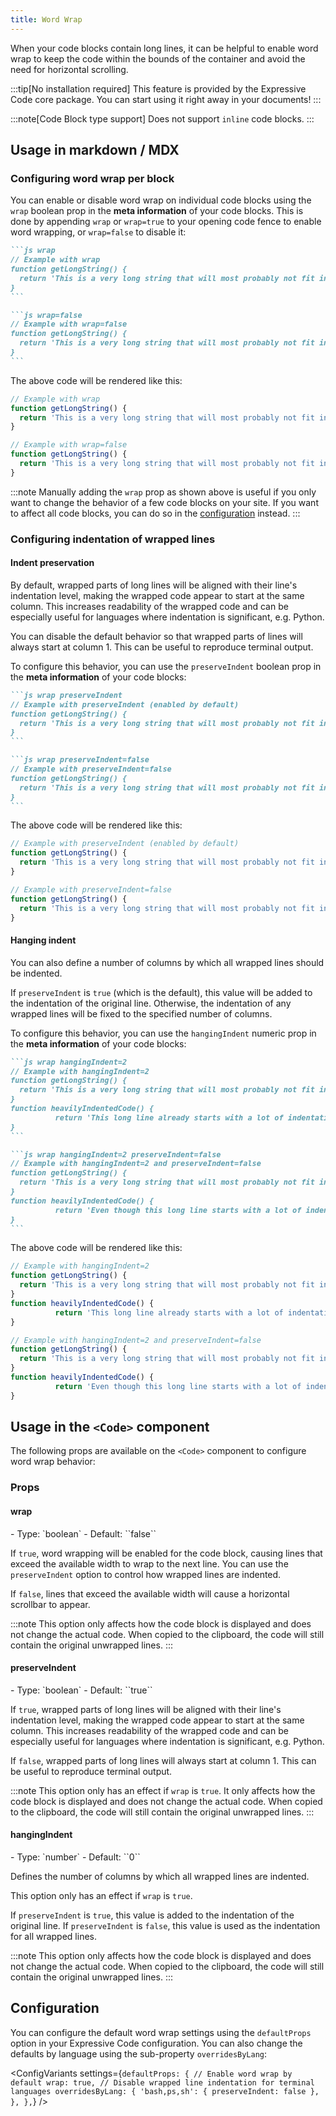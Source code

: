 ```yaml
---
title: Word Wrap
---
```



When your code blocks contain long lines, it can be helpful to enable word wrap to keep the code within the bounds of the container and avoid the need for horizontal scrolling.

:::tip[No installation required]
This feature is provided by the Expressive Code core package. You can start using it right away in your documents!
:::

:::note[Code Block type support]
Does not support `inline` code blocks.
:::

## Usage in markdown / MDX

### Configuring word wrap per block

You can enable or disable word wrap on individual code blocks using the `wrap` boolean prop in the **meta information** of your code blocks. This is done by appending `wrap` or `wrap=true` to your opening code fence to enable word wrapping, or `wrap=false` to disable it:

````md ins=/(?\<=&#96;.*)wrap\S*/
```js wrap
// Example with wrap
function getLongString() {
  return 'This is a very long string that will most probably not fit into the available space unless the container is extremely wide'
}
```

```js wrap=false
// Example with wrap=false
function getLongString() {
  return 'This is a very long string that will most probably not fit into the available space unless the container is extremely wide'
}
```
````

The above code will be rendered like this:

```js wrap
// Example with wrap
function getLongString() {
  return 'This is a very long string that will most probably not fit into the available space unless the container is extremely wide'
}
```

```js wrap=false
// Example with wrap=false
function getLongString() {
  return 'This is a very long string that will most probably not fit into the available space unless the container is extremely wide'
}
```

:::note
Manually adding the `wrap` prop as shown above is useful if you only want to change the behavior of a few code blocks on your site. If you want to affect all code blocks, you can do so in the [configuration](#configuration) instead.
:::

### Configuring indentation of wrapped lines

#### Indent preservation

By default, wrapped parts of long lines will be aligned with their line's indentation level, making the wrapped code appear to start at the same column. This increases readability of the wrapped code and can be especially useful for languages where indentation is significant, e.g. Python.

You can disable the default behavior so that wrapped parts of lines will always start at column 1. This can be useful to reproduce terminal output.

To configure this behavior, you can use the `preserveIndent` boolean prop in the **meta information** of your code blocks:

````md ins=/(?\<=&#96;.*)preserveIndent\S*/
```js wrap preserveIndent
// Example with preserveIndent (enabled by default)
function getLongString() {
  return 'This is a very long string that will most probably not fit into the available space unless the container is extremely wide'
}
```

```js wrap preserveIndent=false
// Example with preserveIndent=false
function getLongString() {
  return 'This is a very long string that will most probably not fit into the available space unless the container is extremely wide'
}
```
````

The above code will be rendered like this:

```js wrap preserveIndent
// Example with preserveIndent (enabled by default)
function getLongString() {
  return 'This is a very long string that will most probably not fit into the available space unless the container is extremely wide'
}
```

```js wrap preserveIndent=false
// Example with preserveIndent=false
function getLongString() {
  return 'This is a very long string that will most probably not fit into the available space unless the container is extremely wide'
}
```

#### Hanging indent

You can also define a number of columns by which all wrapped lines should be indented.

If `preserveIndent` is `true` (which is the default), this value will be added to the indentation of the original line. Otherwise, the indentation of any wrapped lines will be fixed to the specified number of columns.

To configure this behavior, you can use the `hangingIndent` numeric prop in the **meta information** of your code blocks:

````md ins=/(?\<=&#96;.*)hangingIndent\S*/
```js wrap hangingIndent=2
// Example with hangingIndent=2
function getLongString() {
  return 'This is a very long string that will most probably not fit into the available space unless the container is extremely wide'
}
function heavilyIndentedCode() {
          return 'This long line already starts with a lot of indentation, and its wrapped parts will be indented by 2 additional columns due to hangingIndent=2'
}
```

```js wrap hangingIndent=2 preserveIndent=false
// Example with hangingIndent=2 and preserveIndent=false
function getLongString() {
  return 'This is a very long string that will most probably not fit into the available space unless the container is extremely wide'
}
function heavilyIndentedCode() {
          return 'Even though this long line starts with a lot of indentation, its wrapped parts will only be indented by 2 columns due to the combination of hangingIndent=2 and preserveIndent=false'
}
```
````

The above code will be rendered like this:

```js wrap hangingIndent=2
// Example with hangingIndent=2
function getLongString() {
  return 'This is a very long string that will most probably not fit into the available space unless the container is extremely wide'
}
function heavilyIndentedCode() {
          return 'This long line already starts with a lot of indentation, and its wrapped parts will be indented by 2 additional columns due to hangingIndent=2'
}
```

```js wrap hangingIndent=2 preserveIndent=false
// Example with hangingIndent=2 and preserveIndent=false
function getLongString() {
  return 'This is a very long string that will most probably not fit into the available space unless the container is extremely wide'
}
function heavilyIndentedCode() {
          return 'Even though this long line starts with a lot of indentation, its wrapped parts will only be indented by 2 columns due to the combination of hangingIndent=2 and preserveIndent=false'
}
```

## Usage in the `<Code>` component

The following props are available on the `<Code>` component to configure word wrap behavior:

### Props

#### wrap

<PropertySignature>
- Type: `boolean`
- Default: ``false``
</PropertySignature>

If `true`, word wrapping will be enabled for the code block, causing lines that exceed the available width to wrap to the next line. You can use the `preserveIndent` option to control how wrapped lines are indented.

If `false`, lines that exceed the available width will cause a horizontal scrollbar to appear.

:::note
This option only affects how the code block is displayed and does not change the actual code. When copied to the clipboard, the code will still contain the original unwrapped lines.
:::

#### preserveIndent

<PropertySignature>
- Type: `boolean`
- Default: ``true``
</PropertySignature>

If `true`, wrapped parts of long lines will be aligned with their line's indentation level, making the wrapped code appear to start at the same column. This increases readability of the wrapped code and can be especially useful for languages where indentation is significant, e.g. Python.

If `false`, wrapped parts of long lines will always start at column 1. This can be useful to reproduce terminal output.

:::note
This option only has an effect if `wrap` is `true`. It only affects how the code block is displayed and does not change the actual code. When copied to the clipboard, the code will still contain the original unwrapped lines.
:::

#### hangingIndent

<PropertySignature>
- Type: `number`
- Default: ``0``
</PropertySignature>

Defines the number of columns by which all wrapped lines are indented.

This option only has an effect if `wrap` is `true`.

If `preserveIndent` is `true`, this value is added to the indentation of the original line. If `preserveIndent` is `false`, this value is used as the indentation for all wrapped lines.

:::note
This option only affects how the code block is displayed and does not change the actual code. When copied to the clipboard, the code will still contain the original unwrapped lines.
:::

## Configuration

You can configure the default word wrap settings using the `defaultProps` option in your Expressive Code configuration. You can also change the defaults by language using the sub-property `overridesByLang`:

<ConfigVariants
  settings={`
    defaultProps: {
      // Enable word wrap by default
      wrap: true,
      // Disable wrapped line indentation for terminal languages
      overridesByLang: {
        'bash,ps,sh': { preserveIndent: false },
      },
    },
  `}
/>
